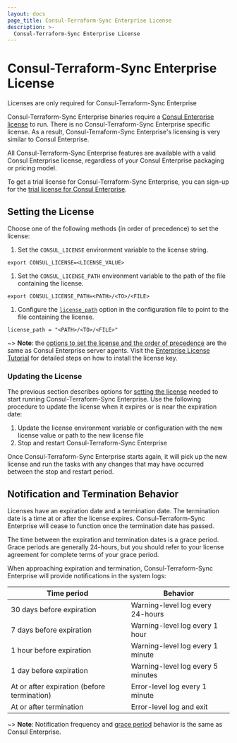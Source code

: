 ```yaml
---
layout: docs
page_title: Consul-Terraform-Sync Enterprise License
description: >-
  Consul-Terraform-Sync Enterprise License
---
```


# Consul-Terraform-Sync Enterprise License

<EnterpriseAlert>
  Licenses are only required for Consul-Terraform-Sync Enterprise
</EnterpriseAlert>

Consul-Terraform-Sync Enterprise binaries require a [Consul Enterprise license](/docs/enterprise/license/overview) to run. There is no Consul-Terraform-Sync Enterprise specific license. As a result, Consul-Terraform-Sync Enterprise's licensing is very similar to Consul Enterprise.

All Consul-Terraform-Sync Enterprise features are available with a valid Consul Enterprise license, regardless of your Consul Enterprise packaging or pricing model.

To get a trial license for Consul-Terraform-Sync Enterprise, you can sign-up for the [trial license for Consul Enterprise](/docs/enterprise/license/faq#q-where-can-users-get-a-trial-license-for-consul-enterprise).

## Setting the License

Choose one of the following methods (in order of precedence) to set the license:

1. Set the `CONSUL_LICENSE` environment variable to the license string.

```shell-session
export CONSUL_LICENSE=<LICENSE_VALUE>
```

1. Set the `CONSUL_LICENSE_PATH` environment variable to the path of the file containing the license.

```shell-session
export CONSUL_LICENSE_PATH=<PATH>/<TO>/<FILE>
```

1. Configure the [`license_path`](/docs/nia/configuration#license_path) option in the configuration file to point to the file containing the license.

```hcl
license_path = "<PATH>/<TO>/<FILE>"
```

~> **Note**: the [options to set the license and the order of precedence](/docs/enterprise/license/overview#binaries-without-built-in-licenses) are the same as Consul Enterprise server agents.
Visit the [Enterprise License Tutorial](https://learn.hashicorp.com/tutorials/nomad/hashicorp-enterprise-license?in=consul/enterprise) for detailed steps on how to install the license key.

### Updating the License

The previous section describes options for [setting the license](#setting-the-license) needed to start running Consul-Terraform-Sync Enterprise. Use the following procedure to update the license when it expires or is near the expiration date:

1. Update the license environment variable or configuration with the new license value or path to the new license file
1. Stop and restart Consul-Terraform-Sync Enterprise

Once Consul-Terraform-Sync Enterprise starts again, it will pick up the new license and run the tasks with any changes that may have occurred between the stop and restart period.

## Notification and Termination Behavior

Licenses have an expiration date and a termination date. The termination date is a time at or after the license expires. Consul-Terraform-Sync Enterprise will cease to function once the termination date has passed.

The time between the expiration and termination dates is a grace period. Grace periods are generally 24-hours, but you should refer to your license agreement for complete terms of your grace period.

When approaching expiration and termination, Consul-Terraform-Sync Enterprise will provide notifications in the system logs:

| Time period                                 | Behavior                          |
| ------------------------------------------- | --------------------------------- |
| 30 days before expiration                   | Warning-level log every 24-hours  |
| 7 days before expiration                    | Warning-level log every 1 hour    |
| 1 hour before expiration                    | Warning-level log every 1 minute  |
| 1 day before expiration                     | Warning-level log every 5 minutes |
| At or after expiration (before termination) | Error-level log every 1 minute    |
| At or after termination                     | Error-level log and exit          |

~> **Note**: Notification frequency and [grace period](/docs/enterprise/license/faq#q-is-there-a-grace-period-when-licenses-expire) behavior is the same as Consul Enterprise.
